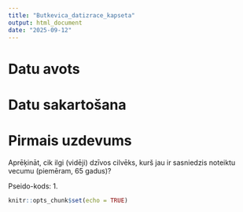 ```yaml
---
title: "Butkevica_datizrace_kapseta"
output: html_document
date: "2025-09-12"
---
```


# Datu avots 


# Datu sakartošana



# Pirmais uzdevums
Aprēķināt, cik ilgi (vidēji) dzīvos cilvēks,
kurš jau ir sasniedzis noteiktu vecumu (piemēram, 65 gadus)? 

Pseido-kods:
1. 



```r
knitr::opts_chunk$set(echo = TRUE)
```

